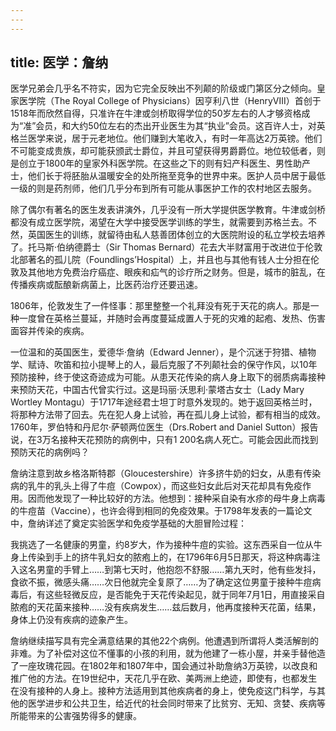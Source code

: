 ```yaml
---
---
---
```

title: 医学：詹纳
---




医学兄弟会几乎名不符实，因为它完全反映出不列颠的阶级或门第区分之倾向。皇家医学院（The Royal College of Physicians）因亨利八世（HenryⅧ）首创于1518年而欣然自得，只准许在牛津或剑桥取得学位的50岁左右的人才够资格成为“准”会员，和大约50位左右的杰出开业医生为其“执业”会员。这百许人士，对英格兰医学来说，居于元老地位。他们赚到大笔收入，有时一年高达2万英镑。他们不可能变成贵族，却可能获颁武士爵位，并且可望获得男爵爵位。地位较低者，则是创立于1800年的皇家外科医学院。在这些之下的则有妇产科医生、男性助产士，他们长于将胚胎从温暖安全的处所拖至竞争的世界中来。医护人员中居于最低一级的则是药剂师，他们几乎分布到所有可能从事医护工作的农村地区去服务。

除了偶尔有著名的医生发表讲演外，几乎没有一所大学提供医学教育。牛津或剑桥都没有成立医学院，渴望在大学中接受医学训练的学生，就需要到苏格兰去。不然，英国医生的训练，就留待由私人慈善团体创立的大医院附设的私立学校去培养了。托马斯·伯纳德爵士（Sir Thomas Bernard）花去大半财富用于改进位于伦敦北部著名的孤儿院（Foundlings’Hospital）上，并且也与其他有钱人士分担在伦敦及其他地方免费治疗癌症、眼疾和疝气的诊疗所之财务。但是，城市的脏乱，在传播疾病或酝酿新病菌上，比医药治疗还要迅速。

1806年，伦敦发生了一件怪事：那里整整一个礼拜没有死于天花的病人。那是一种一度曾在英格兰蔓延，并随时会再度蔓延成置人于死的灾难的起疱、发热、伤害面容并传染的疾病。

一位温和的英国医生，爱德华·詹纳（Edward Jenner），是个沉迷于狩猎、植物学、赋诗、吹笛和拉小提琴上的人，最后克服了不列颠社会的保守作风，以10年预防接种，终于使这奇迹成为可能。从患天花传染的病人身上取下的弱质病毒接种来预防天花，中国古代曾实行过。这是玛丽·沃思利·蒙塔古女士（Lady Mary Wortley Montagu）于1717年途经君士坦丁时意外发现的。她于返回英格兰时，将那种方法带了回去。先在犯人身上试验，再在孤儿身上试验，都有相当的成效。1760年，罗伯特和丹尼尔·萨顿两位医生（Drs.Robert and Daniel Sutton）报告说，在3万名接种天花预防的病例中，只有1 200名病人死亡。可能会因此而找到预防天花的病例吗？

詹纳注意到故乡格洛斯特郡（Gloucestershire）许多挤牛奶的妇女，从患有传染病的乳牛的乳头上得了牛痘（Cowpox），而这些妇女此后对天花却具有免疫作用。因而他发现了一种比较好的方法。他想到：接种采自染有水疹的母牛身上病毒的牛痘苗（Vaccine），也许会得到相同的免疫效果。于1798年发表的一篇论文中，詹纳详述了奠定实验医学和免疫学基础的大胆冒险过程：

我挑选了一名健康的男童，约8岁大，作为接种牛痘的实验。这东西采自一位从牛身上传染到手上的挤牛乳妇女的脓疱上的，在1796年6月5日那天，将这种病毒注入这名男童的手臂上……到第七天时，他抱怨不舒服……第九天时，他有些发抖，食欲不振，微感头痛……次日他就完全复原了……为了确定这位男童于接种牛痘病毒后，有这些轻微反应，是否能免于天花传染起见，就于同年7月1日，用直接采自脓疱的天花菌来接种……没有疾病发生……兹后数月，他再度接种天花菌，结果，身体上仍没有疾病的迹象产生。



詹纳继续描写具有完全满意结果的其他22个病例。他遭遇到所谓将人类活解剖的非难。为了补偿对这位不懂事的小孩的利用，就为他建了一栋小屋，并亲手替他造了一座玫瑰花园。在1802年和1807年中，国会通过补助詹纳3万英镑，以改良和推广他的方法。在19世纪中，天花几乎在欧、美两洲上绝迹，即使有，也都发生在没有接种的人身上。接种方法适用到其他疾病者的身上，使免疫这门科学，与其他的医学进步和公共卫生，给近代的社会同时带来了比贫穷、无知、贪婪、疾病等所能带来的公害强势得多的健康。